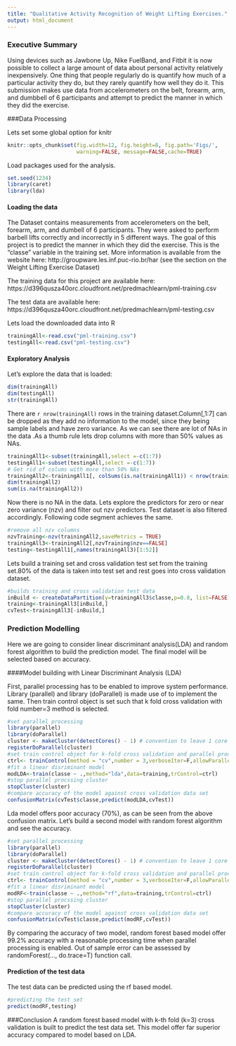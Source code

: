 ---
title: "Qualitative Activity Recognition of Weight Lifting Exercises."
output: html_document
---
### Executive Summary  

Using devices such as Jawbone Up, Nike FuelBand, and Fitbit it is now possible to collect a large amount of data about personal activity relatively inexpensively. One thing that people regularly do is quantify how much of a particular activity they do, but they rarely quantify how well they do it. This submission makes use data from accelerometers on the belt, forearm, arm, and dumbbell of 6 participants and attempt to predict the manner in which they did the exercise. 

###Data Processing

Lets set some global option for knitr

```{r global_options}
knitr::opts_chunk$set(fig.width=12, fig.height=8, fig.path='Figs/',
                      warning=FALSE, message=FALSE,cache=TRUE)
```

Load packages used for the analysis.
```{r warning=FALSE,message=FALSE}
set.seed(1234)
library(caret)
library(lda)
``` 
#### Loading the data

The Dataset contains measurements from accelerometers on the belt, forearm, arm, and dumbell of 6 participants. They were asked to perform barbell lifts correctly and incorrectly in 5 different ways. The goal of this project is to predict the manner in which they did the exercise. This is the "classe" variable in the training set. More information is available from the website here: http://groupware.les.inf.puc-rio.br/har (see the section on the Weight Lifting Exercise Dataset)

The training data for this project are available here:
https://d396qusza40orc.cloudfront.net/predmachlearn/pml-training.csv

The test data are available here:
https://d396qusza40orc.cloudfront.net/predmachlearn/pml-testing.csv


Lets load the downloaded data into R

```{r cchunk1}

trainingAll<-read.csv("pml-training.csv")
testingAll<-read.csv("pml-testing.csv")

``` 

#### Exploratory Analysis
Let's explore the data that is loaded:
```{r cchunk2}
dim(trainingAll)
dim(testingAll)
str(trainingAll)
``` 
There are `r nrow(trainingAll)` rows in the training dataset.Column[,1:7] can be dropped as they add no information to the model, since they being sample labels and have zero variance. As we can see there are lot of NAs in the data .As a thumb rule lets drop columns with more than 50% values as NAs. 

```{r cchunk3}

trainingAll1<-subset(trainingAll,select =-c(1:7))
testingAll1<-subset(testingAll,select =-c(1:7))
# Get rid of colums with more than 50% NAs
trainingAll2<-trainingAll1[, colSums(is.na(trainingAll1)) < nrow(trainingAll1) * 0.5]
dim(trainingAll2)
sum(is.na(trainingAll2))

```
Now there is no NA in the data. Lets explore the predictors for zero or near zero variance (nzv) and filter out nzv predictors. Test dataset is also filtered accordingly. Following code segment achieves the same.

```{r cchunk4}
#remove all nzv columns
nzvTraining<-nzv(trainingAll2,saveMetrics = TRUE)
trainingAll3<-trainingAll2[,nzvTraining$nzv==FALSE]
testing<-testingAll1[,names(trainingAll3)[1:52]]
```

Lets build a training set and cross validation test set from the training set.80% of the data is taken into test set and rest goes into cross validation dataset.

```{r cchunk5}
#builds training and cross validation test data
inBuild <- createDataPartition(y=trainingAll3$classe,p=0.8, list=FALSE)
training<-trainingAll3[inBuild,]
cvTest<-trainingAll3[-inBuild,]

```
### Prediction Modelling
Here we are going to consider linear discriminant analysis(LDA) and random forest algorithm to build the prediction model. The final model will be selected based on accuracy.


####Model building with Linear Discriminant Analysis (LDA)

First, parallel processing has to be enabled to improve system performance. Library (parallel) and library (doParallel) is made use of to implement the same. Then train control object is set such that k fold cross validation with fold number=3 method is selected.

```{r cchunk6}

#set parallel processing
library(parallel)
library(doParallel)
cluster <- makeCluster(detectCores() - 1) # convention to leave 1 core for OS
registerDoParallel(cluster)
#set train control object for k-fold cross validation and parallel processing
ctrl<- trainControl(method = "cv",number = 3,verboseIter=F,allowParallel = TRUE)
#fit a linear disriminant model
modLDA<-train(classe ~ .,method="lda",data=training,trControl=ctrl)
#stop parallel procssing cluster
stopCluster(cluster)
#compare accuracy of the model against cross validation data set
confusionMatrix(cvTest$classe,predict(modLDA,cvTest))

``` 

Lda model offers poor accuracy (70%), as can be seen from the above confusion matrix. Let's build a second model with random forest algorithm and see the accuracy.

```{r cchunk7}
#set parallel processing
library(parallel)
library(doParallel)
cluster <- makeCluster(detectCores() - 1) # convention to leave 1 core for OS
registerDoParallel(cluster)
#set train control object for k-fold cross validation and parallel processing
ctrl<- trainControl(method = "cv",number = 3,verboseIter=F,allowParallel = TRUE)
#fit a linear disriminant model
modRF<-train(classe ~ .,method="rf",data=training,trControl=ctrl)
#stop parallel procssing cluster
stopCluster(cluster)
#compare accuracy of the model against cross validation data set
confusionMatrix(cvTest$classe,predict(modRF,cvTest))
``` 
By comparing the accuracy of two model, random forest based model offer 99.2% accuracy with a reasonable processing time when parallel processing is enabled. Out of sample error can be assessed by randomForest(..., do.trace=T) function call.

#### Prediction of the test data

The test data can be predicted using the rf based model.
```{r cchunk8}
#predicting the test set
predict(modRF,testing)
``` 
###Conclusion
A random forest based model with k-th fold (k=3) cross validation is built to predict the test data set. This model offer far superior accuracy compared to model based on LDA.

